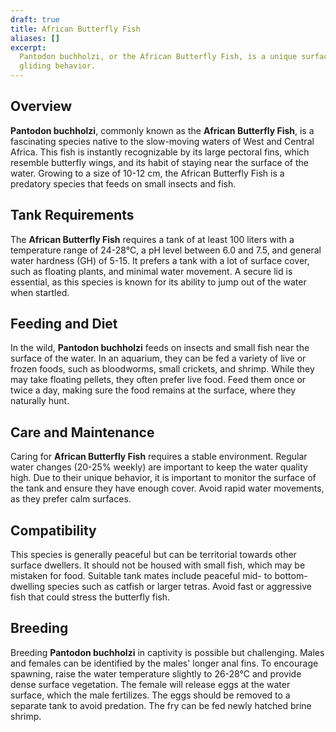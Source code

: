 ```yaml
---
draft: true
title: African Butterfly Fish
aliases: []
excerpt:
  Pantodon buchholzi, or the African Butterfly Fish, is a unique surface-dwelling predator known for its long fins and
  gliding behavior.
---
```


## Overview

**Pantodon buchholzi**, commonly known as the **African Butterfly Fish**, is a fascinating species native to the
slow-moving waters of West and Central Africa. This fish is instantly recognizable by its large pectoral fins, which
resemble butterfly wings, and its habit of staying near the surface of the water. Growing to a size of 10-12 cm, the
African Butterfly Fish is a predatory species that feeds on small insects and fish.

## Tank Requirements

The **African Butterfly Fish** requires a tank of at least 100 liters with a temperature range of 24-28°C, a pH level
between 6.0 and 7.5, and general water hardness (GH) of 5-15. It prefers a tank with a lot of surface cover, such as
floating plants, and minimal water movement. A secure lid is essential, as this species is known for its ability to jump
out of the water when startled.

## Feeding and Diet

In the wild, **Pantodon buchholzi** feeds on insects and small fish near the surface of the water. In an aquarium, they
can be fed a variety of live or frozen foods, such as bloodworms, small crickets, and shrimp. While they may take
floating pellets, they often prefer live food. Feed them once or twice a day, making sure the food remains at the
surface, where they naturally hunt.

## Care and Maintenance

Caring for **African Butterfly Fish** requires a stable environment. Regular water changes (20-25% weekly) are important
to keep the water quality high. Due to their unique behavior, it is important to monitor the surface of the tank and
ensure they have enough cover. Avoid rapid water movements, as they prefer calm surfaces.

## Compatibility

This species is generally peaceful but can be territorial towards other surface dwellers. It should not be housed with
small fish, which may be mistaken for food. Suitable tank mates include peaceful mid- to bottom-dwelling species such as
catfish or larger tetras. Avoid fast or aggressive fish that could stress the butterfly fish.

## Breeding

Breeding **Pantodon buchholzi** in captivity is possible but challenging. Males and females can be identified by the
males' longer anal fins. To encourage spawning, raise the water temperature slightly to 26-28°C and provide dense
surface vegetation. The female will release eggs at the water surface, which the male fertilizes. The eggs should be
removed to a separate tank to avoid predation. The fry can be fed newly hatched brine shrimp.
